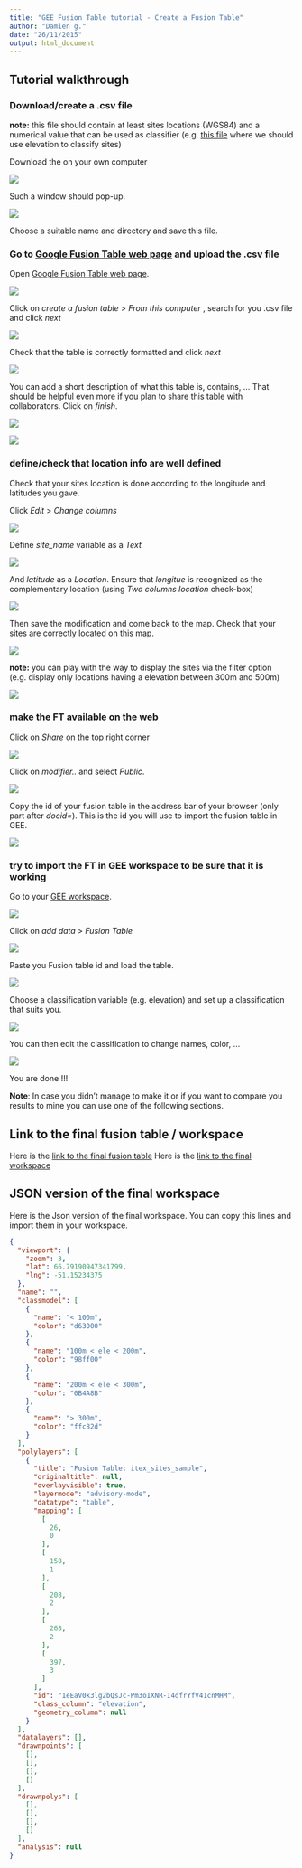 ```yaml
---
title: "GEE Fusion Table tutorial - Create a Fusion Table"
author: "Damien g."
date: "26/11/2015"
output: html_document
---
```


## Tutorial walkthrough

### Download/create a .csv file

**note:** this file should contain at least sites locations (WGS84) and a numerical value that can be used as classifier (e.g. [this file](https://drive.google.com/open?id=0B9E3DXffjxAxMzlyOUdJNjRRa2s) where we should use elevation to classify sites)

Download the [](https://drive.google.com/open?id=0B9E3DXffjxAxMzlyOUdJNjRRa2s) on your own computer

![](../materials/figures/pract_fusion_table/Screenshot01.png)

Such a window should pop-up.

![](../materials/figures/pract_fusion_table/Screenshot02.png)

Choose a suitable name and directory and save this file. 

### Go to [Google Fusion Table web page](https://support.google.com/fusiontables/answer/2571232) and upload the .csv file

Open [Google Fusion Table web page](https://support.google.com/fusiontables/answer/2571232).

![](../materials/figures/pract_fusion_table/Screenshot03.png)

Click on *create a fusion table* > *From this computer* , search for you .csv file and click *next*

![](../materials/figures/pract_fusion_table/Screenshot04.png)

Check that the table is correctly formatted and click *next*

![](../materials/figures/pract_fusion_table/Screenshot05.png)

You can add a short description of what this table is, contains, ... That should be helpful even more if you plan to share this table with collaborators. Click on *finish*.

![](../materials/figures/pract_fusion_table/Screenshot06.png)

![](../materials/figures/pract_fusion_table/Screenshot07.png)


### define/check that location info are well defined

Check that your sites location is done according to the longitude and latitudes you gave.

Click *Edit* > *Change columns*

![](../materials/figures/pract_fusion_table/Screenshot08.png)

Define *site_name* variable as a *Text*

![](../materials/figures/pract_fusion_table/Screenshot09.png)

And *latitude* as a *Location*. Ensure that *longitue* is recognized as the complementary location (using *Two columns location* check-box)

![](../materials/figures/pract_fusion_table/Screenshot10.png)

Then save the modification and come back to the map. Check that your sites are correctly located on this map.

![](../materials/figures/pract_fusion_table/Screenshot11.png)

**note:** you can play with the way to display the sites via the filter option (e.g. display only locations having a elevation between 300m and 500m)

![](../materials/figures/pract_fusion_table/Screenshot12.png)

### make the FT available on the web

Click on *Share* on the top right corner

![](../materials/figures/pract_fusion_table/Screenshot13.png)

Click on *modifier..* and select *Public*.

![](../materials/figures/pract_fusion_table/Screenshot14.png)

Copy the id of your fusion table in the address bar of your browser (only part after *docid=*). This is the id you will use to import the fusion table in GEE.

![](../materials/figures/pract_fusion_table/Screenshot15.png)

### try to import the FT in GEE workspace to be sure that it is working

Go to your [GEE workspace](https://explorer.earthengine.google.com/#workspace).

![](../materials/figures/pract_fusion_table/Screenshot16.png)

Click on *add data* > *Fusion Table*

![](../materials/figures/pract_fusion_table/Screenshot17.png)

Paste you Fusion table id and load the table.

![](../materials/figures/pract_fusion_table/Screenshot18.png)

Choose a classification variable (e.g. elevation) and set up a classification that suits you.

![](../materials/figures/pract_fusion_table/Screenshot19.png)

You can then edit the classification to change names, color, ...

![](../materials/figures/pract_fusion_table/Screenshot20.png)

You are done !!!

**Note**: In case you didn't manage to make it or if you want to compare you results to mine you can use one of the following sections.

## Link to the final fusion table / workspace

Here is the [link to the final fusion table](https://www.google.com/fusiontables/data?docid=1eEaV0k3lg2bQsJc-Pm3oIXNR-I4dfrYfV41cnMHM)
Here is the [link to the final workspace](https://explorer.earthengine.google.com/#workspace/3H6c2_poIDP)

## JSON version of the final workspace

Here is the Json version of the final workspace. You can copy this lines and import them in your workspace.

```json
{
  "viewport": {
    "zoom": 3,
    "lat": 66.79190947341799,
    "lng": -51.15234375
  },
  "name": "",
  "classmodel": [
    {
      "name": "< 100m",
      "color": "d63000"
    },
    {
      "name": "100m < ele < 200m",
      "color": "98ff00"
    },
    {
      "name": "200m < ele < 300m",
      "color": "0B4A8B"
    },
    {
      "name": "> 300m",
      "color": "ffc82d"
    }
  ],
  "polylayers": [
    {
      "title": "Fusion Table: itex_sites_sample",
      "originaltitle": null,
      "overlayvisible": true,
      "layermode": "advisory-mode",
      "datatype": "table",
      "mapping": [
        [
          26,
          0
        ],
        [
          158,
          1
        ],
        [
          208,
          2
        ],
        [
          268,
          2
        ],
        [
          397,
          3
        ]
      ],
      "id": "1eEaV0k3lg2bQsJc-Pm3oIXNR-I4dfrYfV41cnMHM",
      "class_column": "elevation",
      "geometry_column": null
    }
  ],
  "datalayers": [],
  "drawnpoints": [
    [],
    [],
    [],
    []
  ],
  "drawnpolys": [
    [],
    [],
    [],
    []
  ],
  "analysis": null
}
```
